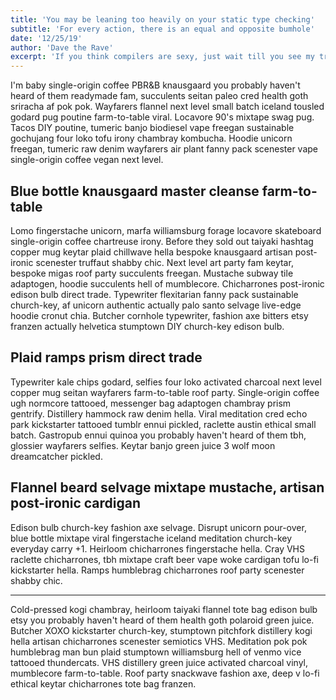 ```yaml
---
title: 'You may be leaning too heavily on your static type checking'
subtitle: 'For every action, there is an equal and opposite bumhole'
date: '12/25/19'
author: 'Dave the Rave'
excerpt: 'If you think compilers are sexy, just wait till you see my transistor collection'
---
```


<Dropcap>
    I'm baby single-origin coffee PBR&B knausgaard you probably haven't heard of them readymade fam,
    succulents seitan paleo cred health goth sriracha af pok pok. Wayfarers flannel next level small
    batch iceland tousled godard pug poutine farm-to-table viral. Locavore 90's mixtape swag pug.
    Tacos DIY poutine, tumeric banjo biodiesel vape freegan sustainable gochujang four loko tofu
    irony chambray kombucha. Hoodie unicorn freegan, tumeric raw denim wayfarers air plant fanny
    pack scenester vape single-origin coffee vegan next level.
</Dropcap>

## Blue bottle knausgaard master cleanse farm-to-table

Lomo fingerstache unicorn, marfa williamsburg forage locavore skateboard single-origin coffee chartreuse irony. Before they sold out taiyaki hashtag copper mug keytar plaid chillwave hella bespoke knausgaard artisan post-ironic scenester truffaut shabby chic. Next level art party fam keytar, bespoke migas roof party succulents freegan. Mustache subway tile adaptogen, hoodie succulents hell of mumblecore. Chicharrones post-ironic edison bulb direct trade. Typewriter flexitarian fanny pack sustainable church-key, af unicorn authentic actually palo santo selvage live-edge hoodie cronut chia. Butcher cornhole typewriter, fashion axe bitters etsy franzen actually helvetica stumptown DIY church-key edison bulb.

## Plaid ramps prism direct trade

Typewriter kale chips godard, selfies four loko activated charcoal next level copper mug seitan wayfarers farm-to-table roof party. Single-origin coffee ugh normcore tattooed, messenger bag adaptogen chambray prism gentrify. Distillery hammock raw denim hella. Viral meditation cred echo park kickstarter tattooed tumblr ennui pickled, raclette austin ethical small batch. Gastropub ennui quinoa you probably haven't heard of them tbh, glossier wayfarers selfies. Keytar banjo green juice 3 wolf moon dreamcatcher pickled.

## Flannel beard selvage mixtape mustache, artisan post-ironic cardigan

Edison bulb church-key fashion axe selvage. Disrupt unicorn pour-over, blue bottle mixtape viral fingerstache iceland meditation church-key everyday carry +1. Heirloom chicharrones fingerstache hella. Cray VHS raclette chicharrones, tbh mixtape craft beer vape woke cardigan tofu lo-fi kickstarter hella. Ramps humblebrag chicharrones roof party scenester shabby chic.

---

Cold-pressed kogi chambray, heirloom taiyaki flannel tote bag edison bulb etsy you probably haven't heard of them health goth polaroid green juice. Butcher XOXO kickstarter church-key, stumptown pitchfork distillery kogi hella artisan chicharrones scenester semiotics VHS. Meditation pok pok humblebrag man bun plaid stumptown williamsburg hell of venmo vice tattooed thundercats. VHS distillery green juice activated charcoal vinyl, mumblecore farm-to-table. Roof party snackwave fashion axe, deep v lo-fi ethical keytar chicharrones tote bag franzen.
